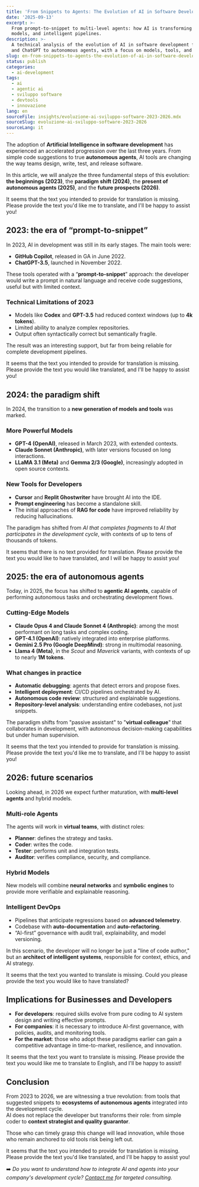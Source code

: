 ```yaml
---
title: 'From Snippets to Agents: The Evolution of AI in Software Development (2023–2026)'
date: '2025-09-13'
excerpt: >-
  From prompt-to-snippet to multi-level agents: how AI is transforming software development through Copilot, open source
  models, and intelligent pipelines.
description: >-
  A technical analysis of the evolution of AI in software development from 2023 to 2026: from early tools like Copilot
  and ChatGPT to autonomous agents, with a focus on models, tools, and future prospects for developers and companies.
slug: en-from-snippets-to-agents-the-evolution-of-ai-in-software-development-2023-2026
status: publish
categories:
  - ai-development
tags:
  - ai
  - agentic ai
  - sviluppo software
  - devtools
  - innovazione
lang: en
sourceFile: insights/evoluzione-ai-sviluppo-software-2023-2026.mdx
sourceSlug: evoluzione-ai-sviluppo-software-2023-2026
sourceLang: it
---
```


The adoption of **Artificial Intelligence in software development** has experienced an accelerated progression over the last three years. From simple code suggestions to true **autonomous agents**, AI tools are changing the way teams design, write, test, and release software.

In this article, we will analyze the three fundamental steps of this evolution: **the beginnings (2023)**, the **paradigm shift (2024)**, the **present of autonomous agents (2025)**, and the **future prospects (2026)**.

It seems that the text you intended to provide for translation is missing. Please provide the text you'd like me to translate, and I'll be happy to assist you!

## 2023: the era of “prompt-to-snippet”

In 2023, AI in development was still in its early stages. The main tools were:
- **GitHub Copilot**, released in GA in June 2022.  
- **ChatGPT-3.5**, launched in November 2022.

These tools operated with a “**prompt-to-snippet**” approach: the developer would write a prompt in natural language and receive code suggestions, useful but with limited context.

### Technical Limitations of 2023
- Models like **Codex** and **GPT-3.5** had reduced context windows (up to **4k tokens**).  
- Limited ability to analyze complex repositories.  
- Output often syntactically correct but semantically fragile.

The result was an interesting support, but far from being reliable for complete development pipelines.

It seems that the text you intended to provide for translation is missing. Please provide the text you would like translated, and I'll be happy to assist you!

## 2024: the paradigm shift

In 2024, the transition to a **new generation of models and tools** was marked.

### More Powerful Models
- **GPT-4 (OpenAI)**, released in March 2023, with extended contexts.  
- **Claude Sonnet (Anthropic)**, with later versions focused on long interactions.  
- **LLaMA 3.1 (Meta)** and **Gemma 2/3 (Google)**, increasingly adopted in open source contexts.

### New Tools for Developers
- **Cursor** and **Replit Ghostwriter** have brought AI into the IDE.  
- **Prompt engineering** has become a standalone skill.  
- The initial approaches of **RAG for code** have improved reliability by reducing hallucinations.

The paradigm has shifted from *AI that completes fragments* to *AI that participates in the development cycle*, with contexts of up to tens of thousands of tokens.

It seems that there is no text provided for translation. Please provide the text you would like to have translated, and I will be happy to assist you!

## 2025: the era of autonomous agents

Today, in 2025, the focus has shifted to **agentic AI agents**, capable of performing autonomous tasks and orchestrating development flows.

### Cutting-Edge Models
- **Claude Opus 4 and Claude Sonnet 4 (Anthropic)**: among the most performant on long tasks and complex coding.  
- **GPT-4.1 (OpenAI)**: natively integrated into enterprise platforms.  
- **Gemini 2.5 Pro (Google DeepMind)**: strong in multimodal reasoning.  
- **Llama 4 (Meta)**, in the *Scout* and *Maverick* variants, with contexts of up to nearly **1M tokens**.

### What changes in practice
- **Automatic debugging**: agents that detect errors and propose fixes.  
- **Intelligent deployment**: CI/CD pipelines orchestrated by AI.  
- **Autonomous code review**: structured and explainable suggestions.  
- **Repository-level analysis**: understanding entire codebases, not just snippets.

The paradigm shifts from "passive assistant" to "**virtual colleague**" that collaborates in development, with autonomous decision-making capabilities but under human supervision.

It seems that the text you intended to provide for translation is missing. Please provide the text you'd like me to translate, and I'll be happy to assist you!

## 2026: future scenarios

Looking ahead, in 2026 we expect further maturation, with **multi-level agents** and hybrid models.

### Multi-role Agents
The agents will work in **virtual teams**, with distinct roles:
- **Planner**: defines the strategy and tasks.  
- **Coder**: writes the code.  
- **Tester**: performs unit and integration tests.  
- **Auditor**: verifies compliance, security, and compliance.

### Hybrid Models
New models will combine **neural networks** and **symbolic engines** to provide more verifiable and explainable reasoning.

### Intelligent DevOps
- Pipelines that anticipate regressions based on **advanced telemetry**.  
- Codebase with **auto-documentation** and **auto-refactoring**.  
- “AI-first” governance with audit trail, explainability, and model versioning.

In this scenario, the developer will no longer be just a "line of code author," but an **architect of intelligent systems**, responsible for context, ethics, and AI strategy.

It seems that the text you wanted to translate is missing. Could you please provide the text you would like to have translated?

## Implications for Businesses and Developers

- **For developers**: required skills evolve from pure coding to AI system design and writing effective prompts.  
- **For companies**: it is necessary to introduce AI-first governance, with policies, audits, and monitoring tools.  
- **For the market**: those who adopt these paradigms earlier can gain a competitive advantage in time-to-market, resilience, and innovation.

It seems that the text you want to translate is missing. Please provide the text you would like me to translate to English, and I'll be happy to assist!

## Conclusion

From 2023 to 2026, we are witnessing a true revolution: from tools that suggested snippets to **ecosystems of autonomous agents** integrated into the development cycle.  
AI does not replace the developer but transforms their role: from simple coder to **context strategist and quality guarantor**.

Those who can timely grasp this change will lead innovation, while those who remain anchored to old tools risk being left out.

It seems that the text you intended to provide for translation is missing. Please provide the text you'd like translated, and I'll be happy to assist you!

➡️ *Do you want to understand how to integrate AI and agents into your company's development cycle? [Contact me](/contact) for targeted consulting.*